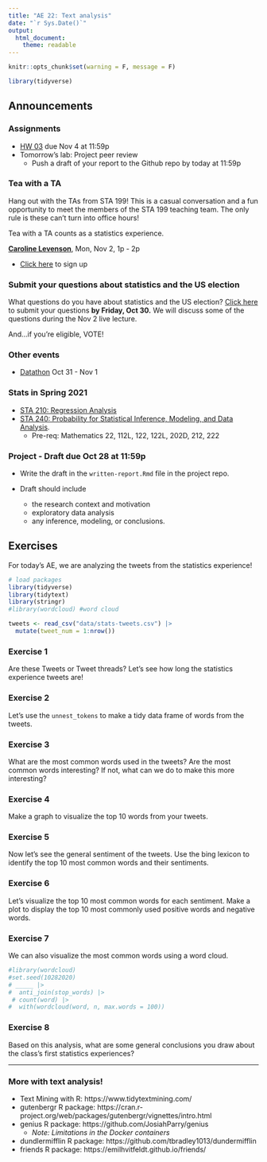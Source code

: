 ```yaml
---
title: "AE 22: Text analysis"
date: "`r Sys.Date()`"
output: 
  html_document:
    theme: readable
---
```


```r
knitr::opts_chunk$set(warning = F, message = F)
```

```r
library(tidyverse)
```

## Announcements 

### Assignments 

- [HW 03](https://sta199-fa20-002.netlify.app/hw/hw-03.html) due Nov 4 at 11:59p
- Tomorrow's lab: Project peer review
  - Push a draft of your report to the Github repo by today at 11:59p
  
### Tea with a TA 

Hang out with the TAs from STA 199! This is a casual conversation and a fun opportunity to meet the members of the STA 199 teaching team. The only rule is these can't turn into office hours! 

Tea with a TA counts as a statistics experience.

[**Caroline Levenson**](https://www.linkedin.com/in/carolinelevenson/), Mon, Nov 2, 1p - 2p

  - [Click here](https://forms.gle/FucAXE6bLeJVyqRY9) to sign up
 
### Submit your questions about statistics and the US election

What questions do you have about statistics and the US election? [Click here](https://forms.gle/6239XcARuuWe4MBw5) to submit your questions **by Friday, Oct 30.** We will discuss some of the questions during the Nov 2 live lecture. 

And...if you're eligible, VOTE!

### Other events 

- [Datathon](https://dukeml.org/datathon/) Oct 31  - Nov 1

### Stats in Spring 2021

- [STA 210: Regression Analysis](https://stat.duke.edu/courses/regression-analysis-0)
- [STA 240: Probability for Statistical Inference, Modeling, and Data Analysis](https://stat.duke.edu/courses/probability-statistical-inference-modeling-and-data-analysis).
  - Pre-req: Mathematics 22, 112L, 122, 122L, 202D, 212, 222


### Project - Draft due Oct 28 at 11:59p

- Write the draft in the `written-report.Rmd` file in the project repo. 

- Draft should include 
   - the research context and motivation
   - exploratory data analysis
   - any inference, modeling, or conclusions.

## Exercises 

For today's AE, we are analyzing the tweets from the statistics experience!

```r
# load packages
library(tidyverse)
library(tidytext)
library(stringr)
#library(wordcloud) #word cloud
```

```r
tweets <- read_csv("data/stats-tweets.csv") |>
  mutate(tweet_num = 1:nrow())
```


### Exercise 1

Are these Tweets or Tweet threads? Let's see how long the statistics experience tweets are! 

### Exercise 2

Let's use the `unnest_tokens` to make a tidy data frame of words from the tweets. 


### Exercise 3

What are the most common words used in the tweets? Are the most common words interesting? If not, what can we do to make this more interesting? 

### Exercise 4

Make a graph to visualize the top 10 words from your tweets. 

### Exercise 5

Now let's see the general sentiment of the tweets. Use the bing lexicon to identify the top 10 most common words and their sentiments. 

### Exercise 6

Let's visualize the top 10 most common words for each sentiment. Make a plot to display the top 10 most commonly used positive words and negative words. 

### Exercise 7

We can also visualize the most common words using a word cloud. 

```r
#library(wordcloud)
#set.seed(10282020)
# _____ |>
#  anti_join(stop_words) |>
 # count(word) |>
#  with(wordcloud(word, n, max.words = 100))
```

### Exercise 8

Based on this analysis, what are some general conclusions you draw about the class's first statistics experiences? 


<hr>

### More with text analysis!

- Text Mining with R: https://www.tidytextmining.com/
- gutenbergr R package: https://cran.r-project.org/web/packages/gutenbergr/vignettes/intro.html
- genius R package: https://github.com/JosiahParry/genius
  - *Note: Limitations in the Docker containers*
- dundlermifflin R package: https://github.com/tbradley1013/dundermifflin
- friends R package: https://emilhvitfeldt.github.io/friends/

